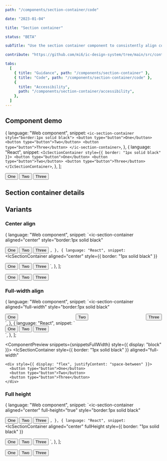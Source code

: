 ```yaml
---
path: "/components/section-container/code"

date: "2023-01-04"

title: "Section container"

status: "BETA"

subTitle: "Use the section container component to consistently align content within an app."

contribute: "https://github.com/mi6/ic-design-system/tree/main/src/content/structured/components/section-container"

tabs:
  [
    { title: "Guidance", path: "/components/section-container" },
    { title: "Code", path: "/components/section-container/code" },
    {
      title: "Accessibility",
      path: "/components/section-container/accessibility",
    },
  ]
---
```



## Component demo

  {
    language: "Web component",
    snippet: `<ic-section-container style="border:1px solid black">
  <button type="button">One</button>
  <button type="button">Two</button>
  <button type="button">Three</button>
</ic-section-container>`,
  },
  {
    language: "React",
    snippet: `<IcSectionContainer style={{ border: "1px solid black" }}>
  <button type="button">One</button>
  <button type="button">Two</button>
  <button type="button">Three</button>
</IcSectionContainer>`,
  },
];

<ComponentPreview snippets={snippetsDefault}>
  <IcSectionContainer style={{ border: "1px solid black" }}>
    <button type="button">One</button>
    <button type="button">Two</button>
    <button type="button">Three</button>
  </IcSectionContainer>
</ComponentPreview>

## Section container details

<ComponentDetails component="ic-section-container" />

## Variants

### Center align

  {
    language: "Web component",
    snippet: `<ic-section-container
  aligned="center"
  style="border:1px solid black"
>
  <button type="button">One</button>
  <button type="button">Two</button>
  <button type="button">Three</button>
</ic-section-container>`,
  },
  {
    language: "React",
    snippet: `<IcSectionContainer
  aligned="center"
  style={{ border: "1px solid black" }}
>
  <button type="button">One</button>
  <button type="button">Two</button>
  <button type="button">Three</button>
</IcSectionContainer>`,
  },
];

<ComponentPreview snippets={snippetsCenter}>
  <IcSectionContainer aligned="center" style={{ border: "1px solid black" }}>
    <button type="button">One</button>
    <button type="button">Two</button>
    <button type="button">Three</button>
  </IcSectionContainer>
</ComponentPreview>

### Full-width align

  {
    language: "Web component",
    snippet: `<ic-section-container
  aligned="full-width"
  style="border:1px solid black"
>
  <div style="display:flex;justify-content:space-between;">
    <button type="button">One</button>
    <button type="button">Two</button>
    <button type="button">Three</button>
  </div>
</ic-section-container>`,
  },
  {
    language: "React",
    snippet: `<IcSectionContainer 
  aligned="full-width"
  style={{ border: "1px solid black" }}
>
  <div style={{ display: "flex", justifyContent: "space-between" }}>
    <button type="button">One</button>
    <button type="button">Two</button>
    <button type="button">Three</button>
  </div>
</IcSectionContainer>`,
  },
];

<ComponentPreview snippets={snippetsFullWidth} style={{ display: "block" }}>
  <IcSectionContainer
    style={{ border: "1px solid black" }}
    aligned="full-width"
  >
    <div style={{ display: "flex", justifyContent: "space-between" }}>
      <button type="button">One</button>
      <button type="button">Two</button>
      <button type="button">Three</button>
    </div>
  </IcSectionContainer>
</ComponentPreview>

### Full height

  {
    language: "Web component",
    snippet: `<ic-section-container
  aligned="center"
  full-height="true"
  style="border:1px solid black"
>
  <button type="button">One</button>
  <button type="button">Two</button>
  <button type="button">Three</button>
</ic-section-container>`,
  },
  {
    language: "React",
    snippet: `<IcSectionContainer 
  aligned="center"
  fullHeight
  style={{ border: "1px solid black" }}
>
  <button type="button">One</button>
  <button type="button">Two</button>
  <button type="button">Three</button>
</IcSectionContainer>`,
  },
];

<ComponentPreview snippets={snippetsFullHeight}>
  <IcSectionContainer
    aligned="center"
    fullHeight
    style={{ border: "1px solid black" }}
  >
    <button type="button">One</button>
    <button type="button">Two</button>
    <button type="button">Three</button>
  </IcSectionContainer>
</ComponentPreview>
